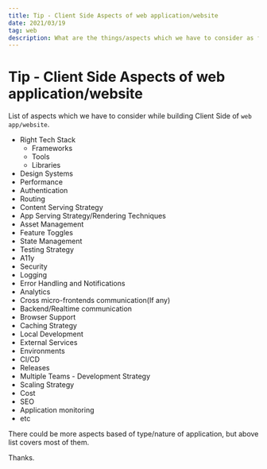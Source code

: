 ```yaml
---
title: Tip - Client Side Aspects of web application/website
date: 2021/03/19
tag: web
description: What are the things/aspects which we have to consider as frontend developer while building apps
---
```


# Tip - Client Side Aspects of web application/website

List of aspects which we have to consider while building Client Side of `web app/website`.

- Right Tech Stack
  - Frameworks
  - Tools
  - Libraries
- Design Systems
- Performance
- Authentication
- Routing
- Content Serving Strategy
- App Serving Strategy/Rendering Techniques
- Asset Management
- Feature Toggles
- State Management
- Testing Strategy
- A11y
- Security
- Logging
- Error Handling and Notifications
- Analytics
- Cross micro-frontends communication(If any)
- Backend/Realtime communication
- Browser Support
- Caching Strategy
- Local Development
- External Services
- Environments
- CI/CD
- Releases
- Multiple Teams - Development Strategy
- Scaling Strategy
- Cost
- SEO
- Application monitoring
- etc

There could be more aspects based of type/nature of application, but above list covers most of them.

Thanks.
